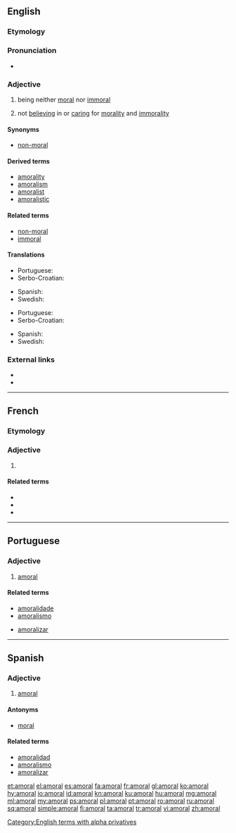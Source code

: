 ==English==

===Etymology===
{{rfv-etymology|lang=en}} {{prefix|a|moral|lang=en}}

===Pronunciation===
* {{rhymes|ɒrəl|lang=en}}

===Adjective===
{{en-adj}}

# {{context|of acts|lang=en}} being neither [[moral]] nor [[immoral]]
# {{context|of people|lang=en}} not [[believing]] in or [[caring]] for [[morality]] and [[immorality]]

====Synonyms====
* [[non-moral]]

====Derived terms====
* [[amorality]]
* [[amoralism]]
* [[amoralist]]
* [[amoralistic]]

====Related terms====
* [[non-moral]]
* [[immoral]]

====Translations====
{{trans-top|of acts}}
* Portuguese: {{t+|pt|amoral}}
* Serbo-Croatian: {{t+|sh|amoralan}}
{{trans-mid}}
* Spanish: {{t+|es|amoral}}
* Swedish: {{t+|sv|amoralisk}}
{{trans-bottom}}

{{trans-top|of people}}
* Portuguese: {{t+|pt|amoral}}
* Serbo-Croatian: {{t+|sh|amoralan}}
{{trans-mid}}
* Spanish: {{t+|es|amoral}}
* Swedish: {{t+|sv|amoralisk}}
{{trans-bottom}}

===External links===
* {{R:Century 1911}}<!--in supplement-->
* {{R:OneLook}}

[[Category:English terms with alpha privatives]]

----

==French==

===Etymology===
{{prefix|a|moral|lang=fr}}

===Adjective===
{{fr-adj|mp=amoraux}}

# {{l/en|amoral}}

====Related terms====
* {{l/fr|moral}}
* {{l/fr|immoral}}
* {{l/fr|amoralement}}

----

==Portuguese==

===Adjective===
{{pt-adj|amor|al}}

# [[#English|amoral]]

====Related terms====
{{top2}}
* [[amoralidade]]
* [[amoralismo]]
{{mid2}}
* [[amoralizar]]
{{bottom}}

----

==Spanish==

===Adjective===
{{es-adj|pl=amorales}}

# [[#English|amoral]]

====Antonyms====
* [[moral]]

====Related terms====
* [[amoralidad]]
* [[amoralismo]]
* [[amoralizar]]

[[et:amoral]]
[[el:amoral]]
[[es:amoral]]
[[fa:amoral]]
[[fr:amoral]]
[[gl:amoral]]
[[ko:amoral]]
[[hy:amoral]]
[[io:amoral]]
[[id:amoral]]
[[kn:amoral]]
[[ku:amoral]]
[[hu:amoral]]
[[mg:amoral]]
[[ml:amoral]]
[[my:amoral]]
[[ps:amoral]]
[[pl:amoral]]
[[pt:amoral]]
[[ro:amoral]]
[[ru:amoral]]
[[sq:amoral]]
[[simple:amoral]]
[[fi:amoral]]
[[ta:amoral]]
[[tr:amoral]]
[[vi:amoral]]
[[zh:amoral]]